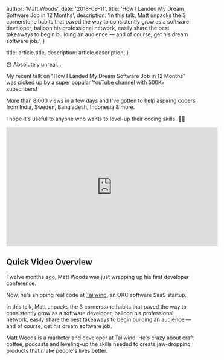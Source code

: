 
  author: 'Matt Woods',
  date: '2018-09-11',
  title: 'How I Landed My Dream Software Job in 12 Months',
  description:
    'In this talk, Matt unpacks the 3 cornerstone habits that paved the way to consistently grow as a software developer, balloon his professional network, easily share the best takeaways to begin building an audience — and of course, get his dream software job.',
}

  title: article.title,
  description: article.description,
}


😳 Absolutely unreal...

My recent talk on "How I Landed My Dream Software Job in 12 Months" was picked up by a super popular YouTube channel with 500K+ subscribers!

More than 8,000 views in a few days and I've gotten to help aspiring coders from India, Sweden, Bangladesh, Indonesia & more.

I hope it's useful to anyone who wants to level-up their coding skills. 🙏🏻

<iframe width="560" height="315" src="https://www.youtube.com/embed/pmvxHOpms0g" frameborder="0" allow="accelerometer; autoplay; encrypted-media; gyroscope; picture-in-picture" allowfullscreen></iframe>

## Quick Video Overview

Twelve months ago, Matt Woods was just wrapping up his first developer conference.

Now, he's shipping real code at [Tailwind](https://tailwindapp.com), an OKC software SaaS startup.

In this talk, Matt unpacks the 3 cornerstone habits that paved the way to consistently grow as a software developer, balloon his professional network, easily share the best takeaways to begin building an audience — and of course, get his dream software job.

Matt Woods is a marketer and developer at Tailwind. He's crazy about craft coffee, podcasts and leveling-up the skills needed to create jaw-dropping products that make people's lives better.
